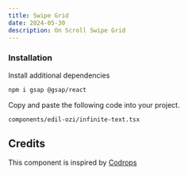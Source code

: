 ```yaml
---
title: Swipe Grid
date: 2024-05-30
description: On Scroll Swipe Grid
---
```


<ComponentPreview name="swipe-grid-demo" />

<Steps>

### Installation

Install additional dependencies

```bash
npm i gsap @gsap/react
```

Copy and paste the following code into your project.

```text
components/edil-ozi/infinite-text.tsx
```

<ComponentSource name="swipe-grid" />

</Steps>

## Credits

This component is inspired by [Codrops](https://tympanus.net/codrops/)
